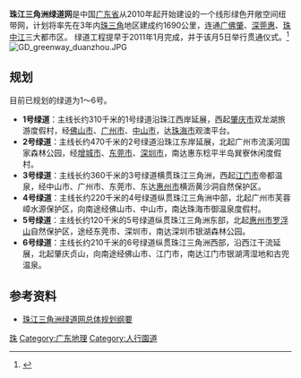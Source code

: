 '''珠江三角洲绿道网'''是中国[[广东省|广东省]]从2010年起开始建设的一个线形绿色开敞空间纽带网，计划将率先在3年内[[珠三角|珠三角]]地区建成约1690公里，连通[[广州市|广]][[佛山市|佛]][[肇庆市|肇]]、[[深圳市|深]][[东莞市|莞]][[惠州市|惠]]、[[珠海市|珠]][[中山市|中]][[江门市|江]]三大都市区。
绿道工程提早于2011年1月完成，并于该月5日举行贯通仪式。<ref>{{Cite web |url=http://paper.wenweipo.com/2011/01/06/CH1101060028.htm |title=珠三角綠道網貫通 擬對接港澳 |access-date=2011-06-09 |archive-url=https://web.archive.org/web/20110312020539/http://paper.wenweipo.com/2011/01/06/CH1101060028.htm |archive-date=2011-03-12 |dead-url=yes }}</ref>
[[File:GD_greenway_duanzhou.JPG|thumb]]
== 规划 ==
目前已规划的绿道为1～6号。
* '''1号绿道'''：主线长约310千米的1号绿道沿珠江西岸延展，西起[[肇庆市|肇庆市]]双龙湖旅游度假村，经[[佛山市|佛山市]]、[[广州市|广州市]]、[[中山市|中山市]]，达[[珠海市|珠海市]]观澳平台。
* '''2号绿道'''：主线长约470千米的2号绿道沿珠江东岸延展，北起广州市流溪河国家森林公园，经[[增城市|增城市]]、[[东莞市|东莞市]]、[[深圳市|深圳市]]，南达惠东稔平半岛巽寮休闲度假村。
* '''3号绿道'''：主线长约360千米的3号绿道横贯珠江三角洲，西起[[江门市|江门市]]帝都温泉，经中山市、广州市、东莞市、东达[[惠州市|惠州市]]横沥黄沙洞自然保护区。
* '''4号绿道'''：主线长约220千米的4号绿道纵贯珠江三角洲中部，北起广州市芙蓉嶂水源保护区，向南途经佛山市、中山市，南达珠海市御温泉度假村。
* '''5号绿道'''：主线长约120千米的5号绿道纵贯珠江三角洲东部，北起[[惠州市|惠州市]][[罗浮山|罗浮山]]自然保护区，途经东莞市、深圳市，南达深圳市银湖森林公园。
* '''6号绿道'''：主线长约210千米的6号绿道纵贯珠江三角洲西部，沿西江干流延展，北起肇庆贞山，向南途经佛山市、江门市，南达江门市银湖湾湿地和古兜温泉。

== 参考资料 ==
*[http://www.gdcic.net/GdcicIMS/Front/Message/ViewMessage.aspx?MessageID=111567&ColumnID=368 珠江三角洲绿道网总体规划纲要] {{Wayback|url=http://www.gdcic.net/GdcicIMS/Front/Message/ViewMessage.aspx?MessageID=111567&ColumnID=368 |date=20100706020636 }}
<references/>

{{珠江三角洲绿道网}}

[[Category:珠江三角洲|珠]]
[[Category:广东地理|Category:广东地理]]
[[Category:人行園道|Category:人行園道]]